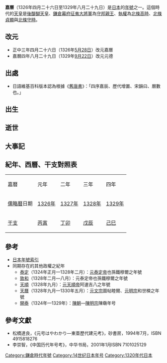{{japanese|japanese=嘉暦|kana=かりゃく|romaji=Karyaku}}

'''嘉曆'''（1326年四月二十六日至1329年八月二十九日）是[[日本|日本]]的[[年號|年號]]之一。這個時代的[[天皇|天皇]]是[[後醍醐天皇|後醍醐天皇]]、[[鎌倉幕府|鎌倉幕府]][[征夷大將軍|征夷大將軍]]為[[守邦親王|守邦親王]]、[[執權|執權]]為[[北條高時|北條高時]]、[[北條貞顯|北條貞顯]]與[[北條守時|北條守時]]。

== 改元 ==
*正中三年四月二十六日（1326年[[5月28日|5月28日]]）改元嘉曆
*嘉曆四年八月二十九日（1329年[[9月22日|9月22日]]）改元元德

== 出處 ==
*日語維基百科版本認為根據《[[舊唐書|舊唐書]]》：「四序嘉辰、歷代增置、宋韻曰、曆數也。」

== 出生 ==

== 逝世 ==

== 大事記 ==

== 紀年、西曆、干支對照表 ==
{| class="wikitable" cellspacing=0 style="text-align:center"
|- style="background-color:#CCCCCC"
|嘉曆||元年||二年||三年||四年
|-
|[[儒略曆|儒略曆]]日期||[[1326年|1326年]]||[[1327年|1327年]]||[[1328年|1328年]]||[[1329年|1329年]]
|-
|[[干支|干支]]||[[丙寅|丙寅]]||[[丁卯|丁卯]]||[[戊辰|戊辰]]||[[己巳|己巳]]
|}

== 參考 ==
*[[日本年號索引|日本年號索引]]
*同期存在的其他政權之紀年
**[[泰定_(元泰定帝)|泰定]]（1324年正月—1328年二月）：[[元泰定帝|元泰定帝]]也孫鐵穆爾之年號
**[[致和|致和]]（1328年二月—八月）：元泰定帝也孫鐵穆爾之年號
**[[天顺_(元朝)|天順]]（1328年九月）：[[元天順帝|元天順帝]]阿速吉八之年號
**[[天历_(元朝)|天曆]]（1328年九月—1330年五月）：[[元文宗|元文宗]]圖帖睦爾、[[元明宗|元明宗]]和世梀之年號
**[[開泰_(陳明宗)|開泰]]（1324年—1329年）：[[陳朝_(越南)|陳朝]]—[[陳明宗|陳明宗]]陳奣年号

==參考文獻==
*松橋達良，《元号はやわかり—東亜歷代建元考》，砂書房，1994年7月，ISBN 4915818276
*李崇智，《中国历代年号考》，中华书局，2001年1月ISBN 7101025129

{{年号|[[正中|正中]]|[[日本年號|日本年號]]|[[元德_(日本)|元德]]}}
{{日本元號}}
{{DEFAULTSORT:Karyaku}}

[[Category:鎌倉時代年號|Category:鎌倉時代年號]]
[[Category:14世纪日本年号|Category:14世纪日本年号]]
[[Category:1320年代日本|Category:1320年代日本]]